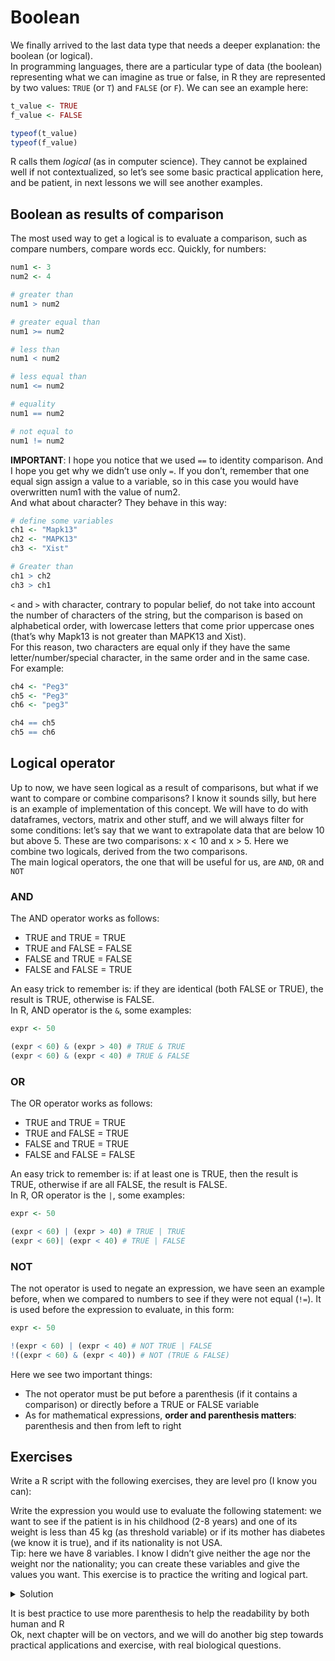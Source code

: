 # Boolean {#boolean-chapter}
We finally arrived to the last data type that needs a deeper explanation: the boolean (or logical).
<br>
In programming languages, there are a particular type of data (the boolean) representing what we can imagine as true or false, in R they are represented by two values: `TRUE` (or `T`) and `FALSE` (or `F`). We can see an example here:
```r
t_value <- TRUE
f_value <- FALSE

typeof(t_value)
typeof(f_value)
```
R calls them <em>logical</em> (as in computer science). They cannot be explained well if not contextualized, so let's see some basic practical application here, and be patient, in next lessons we will see another examples.

## Boolean as results of comparison {-}
The most used way to get a logical is to evaluate a comparison, such as compare numbers, compare words ecc. Quickly, for numbers:
```r
num1 <- 3
num2 <- 4

# greater than
num1 > num2

# greater equal than
num1 >= num2

# less than
num1 < num2

# less equal than 
num1 <= num2

# equality
num1 == num2

# not equal to
num1 != num2

```
<b>IMPORTANT</b>: I hope you notice that we used `==` to identity comparison. And I hope you get why we didn't use only `=`. If you don't, remember that one equal sign assign a value to a variable, so in this case you would have overwritten num1 with the value of num2.
<br>
And what about character? They behave in this way:
```r
# define some variables
ch1 <- "Mapk13"
ch2 <- "MAPK13"
ch3 <- "Xist"

# Greater than
ch1 > ch2
ch3 > ch1
```
`<` and `>` with character, contrary to popular belief, do not take into account the number of characters of the string, but the comparison is based on alphabetical order, with lowercase letters that come prior uppercase ones (that's why Mapk13 is not greater than MAPK13 and Xist).
<br>
For this reason, two characters are equal only if they have the same letter/number/special character, in the same order and in the same case. For example:
```r
ch4 <- "Peg3"
ch5 <- "Peg3"
ch6 <- "peg3"

ch4 == ch5
ch5 == ch6
```

## Logical operator {-}
Up to now, we have seen logical as a result of comparisons, but what if we want to compare or combine comparisons? I know it sounds silly, but here is an example of implementation of this concept. We will have to do with dataframes, vectors, matrix and other stuff, and we will always filter for some conditions: let's say that we want to extrapolate data that are below 10 but above 5. These are two comparisons: x < 10 and x > 5. Here we combine two logicals, derived from the two comparisons.
<br>
The main logical operators, the one that will be useful for us, are `AND`, `OR` and `NOT`

### AND {-}
<p class="plist">The AND operator works as follows:</p>
<ul>
  <li>TRUE and TRUE = TRUE</li>
  <li>TRUE and FALSE = FALSE</li>
  <li>FALSE and TRUE = FALSE</li>
  <li>FALSE and FALSE = TRUE</li>
</ul>
An easy trick to remember is: if they are identical (both FALSE or TRUE), the result is TRUE, otherwise is FALSE.
<br>
In R, AND operator is the `&`, some examples:
```r
expr <- 50

(expr < 60) & (expr > 40) # TRUE & TRUE
(expr < 60) & (expr < 40) # TRUE & FALSE
```

### OR {-}
<p class="plist">The OR operator works as follows:</p>
<ul>
  <li>TRUE and TRUE = TRUE</li>
  <li>TRUE and FALSE = TRUE</li>
  <li>FALSE and TRUE = TRUE</li>
  <li>FALSE and FALSE = FALSE</li>
</ul>
An easy trick to remember is: if at least one is TRUE, then the result is TRUE, otherwise if are all FALSE, the result is FALSE.
<br>
In R, OR operator is the `|`, some examples:
```r
expr <- 50

(expr < 60) | (expr > 40) # TRUE | TRUE
(expr < 60)| (expr < 40) # TRUE | FALSE
```

### NOT {-}
The not operator is used to negate an expression, we have seen an example before, when we compared to numbers to see if they were not equal (`!=`). It is used before the expression to evaluate, in this form:
```r
expr <- 50

!(expr < 60) | (expr < 40) # NOT TRUE | FALSE
!((expr < 60) & (expr < 40)) # NOT (TRUE & FALSE)
```
<p class="plist">Here we see two important things:</p>
<ul>
  <li>The not operator must be put before a parenthesis (if it contains a comparison) or directly before a TRUE or FALSE variable</li>
  <li>As for mathematical expressions, <strong>order and parenthesis matters</strong>: parenthesis and then from left to right</li>
</ul>

## Exercises {-}
Write a R script with the following exercises, they are level pro (I know you can):

::: {.exercise #expr-write}
Write the expression you would use to evaluate the following statement: we want to see if the patient is in his childhood (2-8 years) and one of its weight is less than 45 kg (as threshold variable) or if its mother has diabetes (we know it is true), and if its nationality is not USA.
<br>
Tip: here we have 8 variables. I know I didn't give neither the age nor the weight nor the nationality; you can create these variables and give the values you want. This exercise is to practice the writing and logical part.
:::

<details>
  <summary>Solution</summary>
```r
# create patient variables
patient_age <- 5
patient_weight <- 66
mother_diabetes <- TRUE
patient_state <- "Italy"

# set thresholds and values
age_inf_threshold <- 2
age_sup_threshold <- 8

weight_sup_threshold <- 45

nationality <- "USA"

((patient_age > age_inf_threshold & patient_age < age_sup_threshold) |
  (patient_weight < weight_sup_threshold | mother_diabetes)) & (patient_state != nationality)
```
</details>

It is best practice to use more parenthesis to help the readability by both human and R
<br>
Ok, next chapter will be on vectors, and we will do another big step towards practical applications and exercise, with real biological questions.